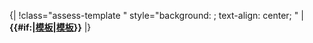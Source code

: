 <noinclude>{|
!</noinclude>class="assess-template {{{class|}}}" style="background: {{Class/colour|template}}; text-align: center; {{{style|}}}" | {{yesno| {{{image|no}}} | yes={{class/icon|Template}} }} '''{{#if:{{{category|}}}|[[:{{{category}}}|模板]]|[[:Category:模板级条目|模板]]}}'''<noinclude>
|}
{{Documentation|Template:Grading scheme/doc/class}}
</noinclude>